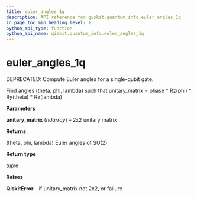 ```yaml
---
title: euler_angles_1q
description: API reference for qiskit.quantum_info.euler_angles_1q
in_page_toc_min_heading_level: 1
python_api_type: function
python_api_name: qiskit.quantum_info.euler_angles_1q
---
```


# euler\_angles\_1q

<Function id="qiskit.quantum_info.euler_angles_1q" name="euler_angles_1q" isDedicatedPage={true} github="https://github.com/qiskit/qiskit/tree/stable/0.14/qiskit/quantum_info/synthesis/two_qubit_decompose.py" signature="euler_angles_1q(unitary_matrix)">
  DEPRECATED: Compute Euler angles for a single-qubit gate.

  Find angles (theta, phi, lambda) such that unitary\_matrix = phase \* Rz(phi) \* Ry(theta) \* Rz(lambda)

  **Parameters**

  **unitary\_matrix** (*ndarray*) – 2x2 unitary matrix

  **Returns**

  (theta, phi, lambda) Euler angles of SU(2)

  **Return type**

  tuple

  **Raises**

  **QiskitError** – if unitary\_matrix not 2x2, or failure
</Function>


